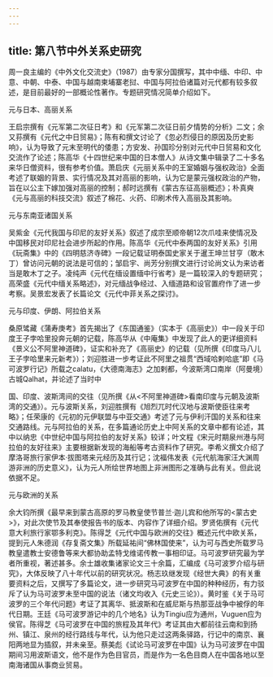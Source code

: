 ```yaml
---
---
---
```

title: 第八节中外关系史研究
---



周一良主编的《中外文化交流史》（1987）由专家分国撰写，其中中缅、中印、中意、中朝、中泰、中国与越南柬埔寨老挝、中国与阿拉伯诸篇对元代都有较多叙述，是目前最好的一部概论性著作。专题研究情况简单介绍如下。

元与日本、高丽关系

王启宗撰有《元军第二次征日考》和《元军第二次征日前夕情势的分析》二文；余又荪撰有《元代之中日贸易》；陈有和撰文讨论了《忽必烈侵日的原因及历史影响》，认为导致了元末至明代的倭患；方安发、孙国珍分别对元代中日贸易和文化交流作了论述；陈高华《十四世纪来中国的日本僧人》从诗文集中辑录了二十多名来华日僧资料，很有参考价值。萧启庆《元丽关系中的王室婚姻与强权政治》全面考述了联姻的背景、实行情况及其对高丽的影响，认为它是蒙元强权政治的产物，旨在以公主下嫁加强对高丽的控制；郝时远撰有《蒙古东征高丽概述》；朴真奭《元与高丽的科技交流》叙述了棉花、火药、印刷术传入高丽及其影响。

元与东南亚诸国关系

吴紫金《元代我国与印尼的友好关系》叙述了成宗至顺帝朝12次爪哇来使情况及中国移民对印尼社会进步所起的作用。陈高华《元代中泰两国的友好关系》引用《玩斋集》中的《四明慈济寺碑》一段记载证明泰国史家关于暹王坤兰甘亨（敢木丁）曾访问元朝的说法是可信的；邹启宇、尚芳分别撰文进行讨论尚文认为来访者当是敢木丁之子。凌纯声《元代在缅设置缅中行省考》是一篇较深入的专题研究；高荣盛《元代中缅关系略述》，对元缅战争经过、入缅道路和设官置府作了进一步考察。吴景宏发表了长篇论文《元代中菲关系之探讨》。

元与印度、伊朗、阿拉伯关系

桑原骘藏《蒲寿庚考》首先揭出了《东国通鉴》（实本于《高丽史》）中一段关于印度王子孛哈里投奔元朝的记载，陈高华从《中庵集》中发现了此人的更详细资料《景义公不阿里神道碑》，证实和补充了《高丽史》的记载（见所撰《印度马八儿王子孛哈里来元新考》）；刘迎胜进一步考证此不阿里之祖贯“西域哈剌哈底”即《马可波罗行记》所载之calatu，《大德南海志》之加剌都，今波斯湾口南岸（阿曼境）古城Qalhat，并论述了当时中

国、印度、波斯湾间的交往（见所撰《从<不阿里神道碑>看南印度与元朝及波斯湾的交通》）。元与波斯关系，刘迎胜撰有《旭烈兀时代汉地与波斯使臣往来考略》；任荣康的《元初的元伊联盟与中亚交通》考述了元与伊利汗国的关系和往来交通路线。元与阿拉伯的关系，在多篇通论历史上中阿关系的文章中都有论述，其中以纳忠《中世纪中国与阿拉伯的友好关系》较详；叶文程《宋元时期泉州港与阿拉伯的友好往来》主要根据新发现的海船等考古资料作了研究。李希义撰文介绍了摩洛哥旅行家伊本·拔图塔来元经历及其行记；沈福伟发表《元代航海家汪大渊周游非洲的历史意义》，认为元人所绘世界地图上非洲图形之准确与此有关。但此说依据不足。

元与欧洲的关系

余大钧所撰《最早来到蒙古高原的罗马教皇使节普兰·迦儿宾和他所写的<蒙古史>》，对此次使节及其奉使报告书的版本、内容作了详细介绍。罗贤佑撰有《元代意大利旅行家鄂多利克》。陈得芝《元代中国与欧洲的交往》概述元代中欧关系，提到元人朱德润《存复斋文集》所载延祐间“佛林国使来”，认为可与西史所载罗马教皇遣教士安德鲁等来大都协助孟特戈维诺传教一事相印证。马可波罗研究最为学者所重视，著述甚多。余士雄收集诸家论文三十余篇，汇编成《马可波罗介绍与研究》，大体反映了八十年代以前的研究状况。杨志玖继发现《经世大典》的有关重要资料之后，又撰写了多篇论文，进一步研究马可波罗在中国的种种经历，有力驳斥了认为马可波罗未至中国的说法（诸文均收入《元史三论》）。黄时鉴《关于马可波罗的三个年代问题》考证了其离华、抵波斯和在威尼斯与热那亚战争中被俘的年代日期。王廷《马可波罗游记中的几个地名》认为Tingiu应为通州，Vuguen应为侯官。陈得芝《马可波罗在中国的旅程及其年代》考证其由大都前往云南和到扬州、镇江、泉州的经行路线与年代，认为他只走过这两条驿路，行记中的南京、襄阳两地显为插叙，并未亲至。蔡美彪《试论马可波罗在中国》认为马可波罗在中国期间习用波斯语文，他不是作为色目官员，而是作为一名色目商人在中国各地以至南海诸国从事商业贸易。
